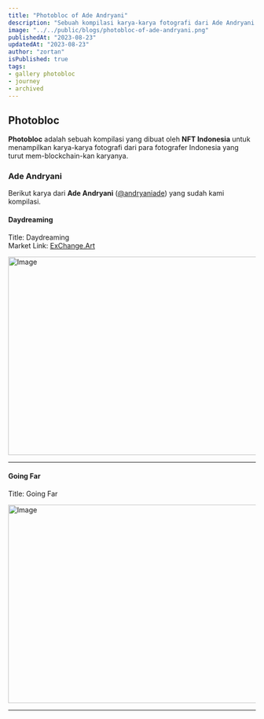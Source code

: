```yaml
---
title: "Photobloc of Ade Andryani"
description: "Sebuah kompilasi karya-karya fotografi dari Ade Andryani yang dibuat oleh NFT Indonesia."
image: "../../public/blogs/photobloc-of-ade-andryani.png"
publishedAt: "2023-08-23"
updatedAt: "2023-08-23"
author: "zortan"
isPublished: true
tags:
- gallery photobloc
- journey
- archived
---
```


## Photobloc

**Photobloc** adalah sebuah kompilasi yang dibuat oleh **NFT Indonesia** untuk menampilkan karya-karya fotografi dari para fotografer Indonesia yang turut mem-blockchain-kan karyanya.

### Ade Andryani

Berikut karya dari **Ade Andryani** ([@andryaniade](https://x.com/andryaniade)) yang sudah kami kompilasi.

#### Daydreaming

Title: Daydreaming  
Market Link: [ExChange.Art](https://exchange.art/editions/Dqyfiuo1JusTbFKVzXFWRjwv35p6WET8ie5iq1ZJcCUa)

<Image
  src="https://ipfs.io/ipfs/QmPwkzCn9NTP6eNpx3TgYg2TZschN6W8MRqYcgdbBT5c2h/photobloc-of-ade-andryani-0.png"
  width="747"
  height="404"
  alt="Image"
  sizes="100vw"
/>

---

#### Going Far

Title: Going Far  

<Image
  src="https://ipfs.io/ipfs/QmPwkzCn9NTP6eNpx3TgYg2TZschN6W8MRqYcgdbBT5c2h/photobloc-of-ade-andryani-1.png"
  width="747"
  height="404"
  alt="Image"
  sizes="100vw"
/>

---